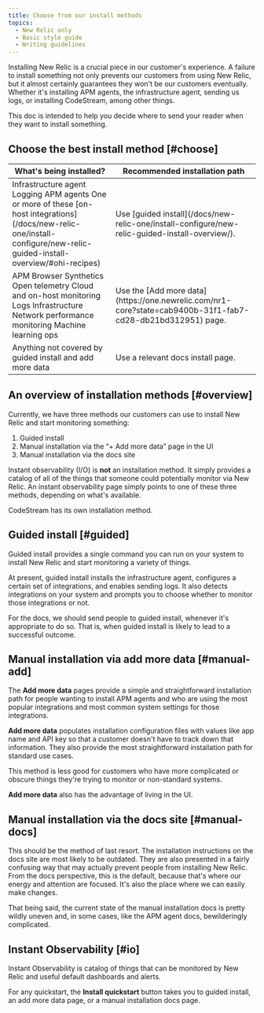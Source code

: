 ```yaml
---
title: Choose from our install methods
topics:
  - New Relic only
  - Basic style guide
  - Writing guidelines
---
```


Installing New Relic is a crucial piece in our customer's experience. A failure to install something not only prevents our customers from using New Relic, but it almost certainly guarantees they won't be our customers eventually. Whether it's installing APM agents, the infrastructure agent, sending us logs, or installing CodeStream, among other things.

This doc is intended to help you decide where to send your reader when they want to install something.

## Choose the best install method [#choose]

<table>
  <thead>
    <tr>
      <th style={{ width: "200px" }}>
        What's being installed?
      </th>
      <th>
        Recommended installation path
      </th>
    </tr>
  </thead>
    <tbody>
    <tr>
      <td>
        Infrastructure agent
        Logging
        APM agents
        One or more of these [on-host integrations](/docs/new-relic-one/install-configure/new-relic-guided-install-overview/#ohi-recipes)
      </td>
      <td>
        Use [guided install](/docs/new-relic-one/install-configure/new-relic-guided-install-overview/).
      </td>
    </tr>
    <tr>
      <td>
        APM
        Browser
        Synthetics
        Open telemetry
        Cloud and on-host monitoring
        Logs
        Infrastructure
        Network performance monitoring
        Machine learning ops
      </td>
      <td>
        Use the [Add more data](https://one.newrelic.com/nr1-core?state=cab9400b-31f1-fab7-cd28-db21bd312951) page.
      </td>   
    </tr>
    <tr>
      <td>
        Anything not covered by guided install and add more data
      </td>
      <td>
        Use a relevant docs install page.
      </td>         
    </tr>
    </tbody>
</table>

## An overview of installation methods [#overview]

Currently, we have three methods our customers can use to install New Relic and start monitoring something:

1. Guided install
2. Manual installation via the “+ Add more data” page in the UI
3. Manual installation via the docs site

Instant observability (I/O) is **not** an installation method. It simply provides a catalog of all of the things that someone could potentially monitor via New Relic. An instant observability page simply points to one of these three methods, depending on what's available.

CodeStream has its own installation method.

## Guided install [#guided]

Guided install provides a single command you can run on your system to install New Relic and start monitoring a variety of things. 

At present, guided install installs the infrastructure agent, configures a certain set of integrations, and enables sending logs. It also detects integrations on your system and prompts you to choose whether to monitor those integrations or not.

For the docs, we should send people to guided install, whenever it's appropriate to do so. That is, when guided install is likely to lead to a successful outcome. 

## Manual installation via add more data [#manual-add]

The **Add more data** pages provide a simple and straightforward installation path for people wanting to install APM agents and who are using the most popular integrations and most common system settings for those integrations. 

**Add more data** populates installation configuration files with values like app name and API key so that a customer doesn't have to track down that information. They also provide the most straightforward installation path for standard use cases.

This method is less good for customers who have more complicated or obscure things they're trying to monitor or non-standard systems.

**Add more data** also has the advantage of living in the UI.

## Manual installation via the docs site [#manual-docs]

This should be the method of last resort. The installation instructions on the docs site are most likely to be outdated. They are also presented in a fairly confusing way that may actually prevent people from installing New Relic. From the docs perspective, this is the default, because that's where our energy and attention are focused. It's also the place where we can easily make changes.

That being said, the current state of the manual installation docs is pretty wildly uneven and, in some cases, like the APM agent docs, bewilderingly complicated.

## Instant Observability [#io]

Instant Observability is catalog of things that can be monitored by New Relic and useful default dashboards and alerts.

For any quickstart, the **Install quickstart** button takes you to guided install, an add more data page, or a manual installation docs page.
